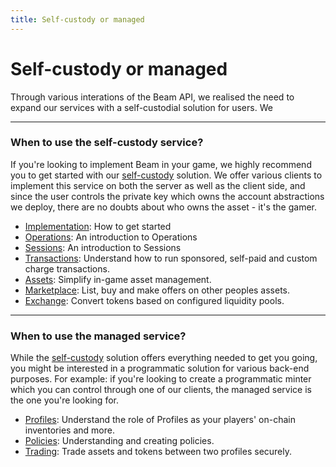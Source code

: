 ```yaml
---
title: Self-custody or managed
---
```


# Self-custody or managed

Through various interations of the Beam API, we realised the need to expand our services with a self-custodial solution for users. We

---

### When to use the self-custody service?

If you're looking to implement Beam in your game, we highly recommend you to get started with our [self-custody](/service/introduction-self-custody) solution. We offer various clients to implement this service on both the server as well as the client side, and since the user controls the private key which owns the account abstractions we deploy, there are no doubts about who owns the asset - it's the gamer.

- [Implementation](/service/self-custody/implementation): How to get started
- [Operations](/service/operations/introduction): An introduction to Operations
- [Sessions](/service/sessions/introduction): An introduction to Sessions
- [Transactions](/service/transactions/introduction): Understand how to run sponsored, self-paid and custom charge transactions.
- [Assets](/service/assets/introduction): Simplify in-game asset management.
- [Marketplace](/service/marketplace/introduction): List, buy and make offers on other peoples assets.
- [Exchange](/service/exchange/introduction): Convert tokens based on configured liquidity pools.

---

### When to use the managed service?

While the [self-custody](/service/introduction-self-custody) solution offers everything needed to get you going, you might be interested in a programmatic solution for various back-end purposes. For example: if you're looking to create a programmatic minter which you can control through one of our clients, the managed service is the one you're looking for.


- [Profiles](/service/profiles/introduction): Understand the role of Profiles as your players' on-chain inventories and more.
- [Policies](/service/policies/introduction): Understanding and creating policies.
- [Trading](/service/trading/introduction): Trade assets and tokens between two profiles securely.
